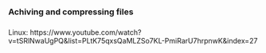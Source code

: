 




### Achiving and compressing files

### 




Linux: https://www.youtube.com/watch?v=tSRlNwaUgPQ&list=PLtK75qxsQaMLZSo7KL-PmiRarU7hrpnwK&index=27

